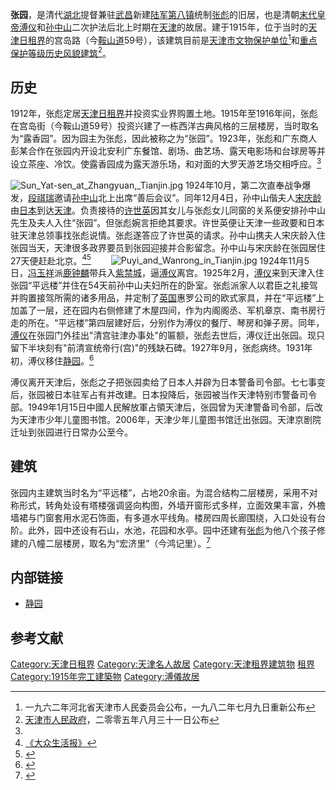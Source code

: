 {{文物保护单位
| 级别 = 省级
| 省区市 = 天津市
| 名称 = 孙中山北上在津期间居住遗址
| 图片 = [[File:张园.jpg|250px]]
| 编号 = 1-6
| 分类 = 革命遗址及革命纪念建筑物
| 时代 = 1915年
| 所在 = [[天津市|天津市]][[和平区_(天津市)|和平区]]
| 登录 = 1962年河北省天津市人民委员会公布<br />1982年7月9日重新公布
}}
'''张园'''，是清代[[湖北|湖北]]提督兼驻[[武昌|武昌]]新建[[陆军第八镇|陆军第八镇]]统制[[張彪_(山西)|张彪]]的旧居，也是清朝[[末代皇帝|末代皇帝]][[溥仪|溥仪]]和[[孙中山|孙中山]]二次护法后北上时期在[[天津|天津]]的故居。建于1915年，位于当时的[[天津日租界|天津日租界]]的宫岛路（今[[鞍山道|鞍山道]]59号），该建筑目前是[[天津市文物保护单位|天津市文物保护单位]]<ref>一九六二年河北省天津市人民委员会公布，一九八二年七月九日重新公布</ref>和[[天津历史风貌建筑|重点保护等级历史风貌建筑]]<ref>[[天津市人民政府|天津市人民政府]]，二零零五年八月三十一日公布</ref>。

== 历史 ==
1912年，张彪定居[[天津日租界|天津日租界]]并投资实业界购置土地。1915年至1916年间，张彪在宫岛街（今鞍山道59号）投资兴建了一栋西洋古典风格的三层楼房，当时取名为“露香园”。因为园主为张彪，因此被称之为“张园”。1923年，张彪和广东商人彭某合作在张园内开设北安利广东餐馆、剧场、曲艺场、露天电影场和台球房等并设立茶座、冷饮。使露香园成为露天游乐场，和对面的大罗天游艺场交相呼应。<ref name='tjwh'/>

[[File:Sun_Yat-sen_at_Zhangyuan,_Tianjin.jpg|thumb]]
1924年10月，第二次直奉战争爆发，[[段祺瑞|段祺瑞]]邀请[[孙中山|孙中山]]北上出席“善后会议”。同年12月4日，孙中山偕夫人[[宋庆龄|宋庆龄]]由[[日本|日本]]到达[[天津|天津]]。负责接待的[[许世英|许世英]]因其女儿与张彪女儿同窗的关系便安排孙中山先生及夫人入住“张园”。但张彪婉言拒绝其要求。许世英便让天津一些政要和日本驻天津总领事找张彪说情。张彪遂答应了许世英的请求。孙中山携夫人宋庆龄入住张园当天，天津很多政界要员到张园迎接并合影留念。孙中山与宋庆龄在张园居住27天便赶赴北京。<ref>[http://blog.sina.com.cn/s/blog_53507d340100a0kt.html 《大众生活报》]{{Dead link|date=2018年9月 |bot=InternetArchiveBot |fix-attempted=yes }}</ref><ref>{{Cite web |url=http://news.sohu.com/20061108/n246269635.shtml |title=孙中山先生和天津张园 |accessdate=2010-01-08 |archive-date=2012-03-02 |archive-url=https://web.archive.org/web/20120302103942/http://news.sohu.com/20061108/n246269635.shtml |dead-url=no }}</ref>　　 
[[File:Puyi_and_Wanrong_in_Tianjin.jpg|thumb]]
1924年11月5日，[[冯玉祥|冯玉祥]]派[[鹿钟麟|鹿钟麟]]带兵入[[紫禁城|紫禁城]]，逼[[溥仪|溥仪]]离宫。1925年2月，[[溥仪|溥仪]]来到天津入住张园“平远楼”并住在54天前孙中山夫妇所在的卧室。张彪派家人以君臣之礼接驾并购置接驾所需的诸多用品，并定制了[[英国|英国]]惠罗公司的欧式家具，并在“平远楼”上加盖了一层，还在园内右侧修建了木屋四间，作为内阁阁丞、军机章京、南书房行走的所在。“平远楼”第四层建好后，分别作为溥仪的餐厅、琴房和弹子房。同年，[[溥仪|溥仪]]在张园门外挂出"清宫驻津办事处"的匾额，张彪去世后，溥仪迁出张园。现只留下半块刻有"前清宣统帝行(宫)"的残缺石碑。1927年9月，张彪病终。1931年初，溥仪移住[[静园|静园]]。<ref>{{Cite web |url=http://www.jwb.com.cn/jwb/html/2007-07/20/content_60251.htm |title=末代皇帝溥仪在天津 |access-date=2010-01-09 |archive-date=2009-01-25 |archive-url=https://web.archive.org/web/20090125005832/http://jwb.com.cn/jwb/html/2007-07/20/content_60251.htm |dead-url=yes }}</ref>

溥仪离开天津后，张彪之子把张园卖给了日本人并辟为日本警备司令部。七七事变后，张园被日本驻军占有并改建。日本投降后，张园被当作天津特别市警备司令部。1949年1月15日中國人民解放軍占領天津后，张园曾为天津警备司令部，后改为天津市少年儿童图书馆。2006年，天津少年儿童图书馆迁出张园。天津京剧院迁址到张园进行日常办公至今。

== 建筑 ==
{{天津历史风貌建筑
| 省区市 = 天津市
| 名称 = 张园
| 图片 = [[File:Zhangyuan,_Tianjin.jpg|250px]]
| 编号 = 
| 等级 = 重点保护
| 时代 = 1915年
| 所在 = [[天津市|天津市]][[和平区_(天津市)|和平区]]
| 公布 = 2005年8月31日
}}
张园内主建筑当时名为“平远楼”，占地20余亩。为混合结构二层楼房，采用不对称形式，转角处设有塔楼强调竖向构图，外墙开窗形式多样，立面效果丰富，外檐墙裙与门窗套用水泥石饰面，有多道水平线角。楼房四周长廊围绕，入口处设有台阶。此外，园中还设有石山，水池，花园和水亭。园中还建有[[张彪|张彪]]为他八个孩子修建的八幢二层楼房，取名为“宏济里”（今鸿记里）。<ref name='tjwh'>{{Cite web |url=http://www.tjwh.gov.cn/shwh/lywh/mrgj/zhang-biao/mrgs--1-gkjzr.htm |title=张园的主人及其过客 |access-date=2010-01-09 |archive-url=https://web.archive.org/web/20081203172633/http://www.tjwh.gov.cn/shwh/lywh/mrgj/zhang-biao/mrgs--1-gkjzr.htm |archive-date=2008-12-03 |dead-url=yes }}</ref>

== 内部链接 ==
* [[静园|静园]]

==参考文献==
{{reflist|2}}

{{天津市名人故居}}
{{天津市文物保护单位}}

[[Category:天津日租界|Category:天津日租界]]
[[Category:天津名人故居|Category:天津名人故居]]
[[Category:天津租界建筑物|Category:天津租界建筑物]]
[[Category:中国近代建筑|租界]]
[[Category:1915年完工建築物|Category:1915年完工建築物]]
[[Category:溥儀故居|Category:溥儀故居]]